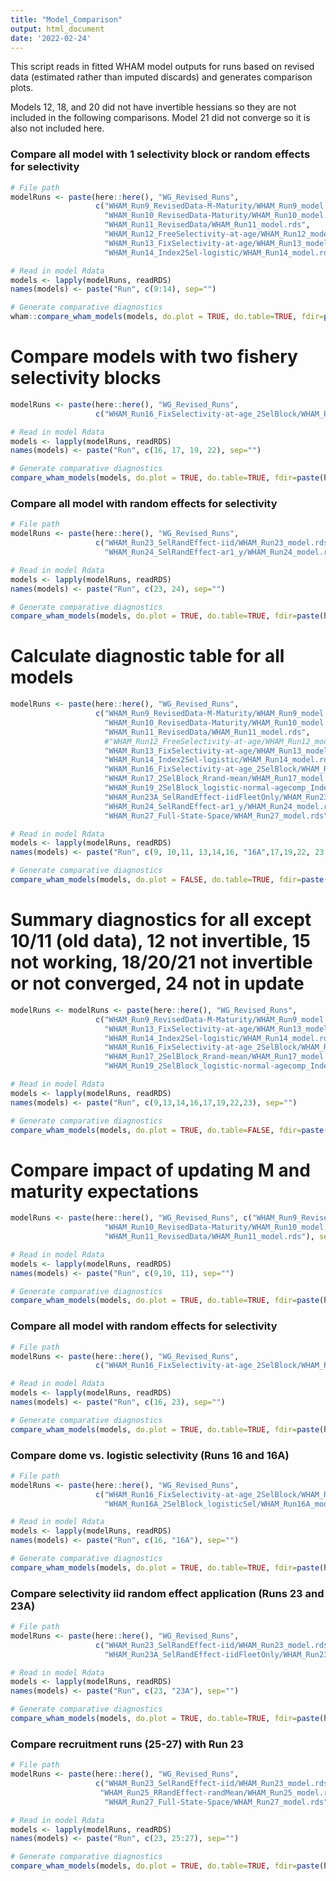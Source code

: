 ```yaml
---
title: "Model_Comparison"
output: html_document
date: '2022-02-24'
---
```


This script reads in fitted WHAM model outputs for runs based on revised data (estimated rather than imputed discards) and generates comparison plots.

Models 12, 18, and 20 did not have invertible hessians so they are not included in the following comparisons. Model 21 did not converge so it is also not included here.

### Compare all model with 1 selectivity block or random effects for selectivity
```r
# File path
modelRuns <- paste(here::here(), "WG_Revised_Runs",
                   c("WHAM_Run9_RevisedData-M-Maturity/WHAM_Run9_model.rds",
                     "WHAM_Run10_RevisedData-Maturity/WHAM_Run10_model.rds",
                     "WHAM_Run11_RevisedData/WHAM_Run11_model.rds",
                     "WHAM_Run12_FreeSelectivity-at-age/WHAM_Run12_model.rds",
                     "WHAM_Run13_FixSelectivity-at-age/WHAM_Run13_model.rds",
                     "WHAM_Run14_Index2Sel-logistic/WHAM_Run14_model.rds"), sep="/")

# Read in model Rdata
models <- lapply(modelRuns, readRDS)
names(models) <- paste("Run", c(9:14), sep="")

# Generate comparative diagnostics
wham::compare_wham_models(models, do.plot = TRUE, do.table=TRUE, fdir=paste(here::here(), "WG_Revised_Runs", "Comparison_Output", sep="/"))
```
# Compare models with two fishery selectivity blocks
```r
modelRuns <- paste(here::here(), "WG_Revised_Runs",
                   c("WHAM_Run16_FixSelectivity-at-age_2SelBlock/WHAM_Run16_model.rds",                 "WHAM_Run17_2SelBlock_Rrand-mean/WHAM_Run17_model.rds", "WHAM_Run19_2SelBlock_logistic-normal-agecomp_Index2Sel-logistic/WHAM_Run19_model.rds", "WHAM_Run22_2SelBlock_changeESS/WHAM_Run22_model.rds"), sep="/")

# Read in model Rdata
models <- lapply(modelRuns, readRDS)
names(models) <- paste("Run", c(16, 17, 19, 22), sep="")

# Generate comparative diagnostics
compare_wham_models(models, do.plot = TRUE, do.table=TRUE, fdir=paste(here::here(), "WG_Revised_Runs", "Comparison_Output", sep="/"))
```

### Compare all model with random effects for selectivity
```r
# File path
modelRuns <- paste(here::here(), "WG_Revised_Runs",
                   c("WHAM_Run23_SelRandEffect-iid/WHAM_Run23_model.rds",
                     "WHAM_Run24_SelRandEffect-ar1_y/WHAM_Run24_model.rds"), sep="/")

# Read in model Rdata
models <- lapply(modelRuns, readRDS)
names(models) <- paste("Run", c(23, 24), sep="")

# Generate comparative diagnostics
compare_wham_models(models, do.plot = TRUE, do.table=TRUE, fdir=paste(here::here(), "WG_Revised_Runs", "Comparison_Output", sep="/")) # plot.opts=list(which = 1) argument generates only the first plot
```

# Calculate diagnostic table for all models
```r
modelRuns <- paste(here::here(), "WG_Revised_Runs",
                   c("WHAM_Run9_RevisedData-M-Maturity/WHAM_Run9_model.rds",
                     "WHAM_Run10_RevisedData-Maturity/WHAM_Run10_model.rds",
                     "WHAM_Run11_RevisedData/WHAM_Run11_model.rds",
                     #"WHAM_Run12_FreeSelectivity-at-age/WHAM_Run12_model.rds",
                     "WHAM_Run13_FixSelectivity-at-age/WHAM_Run13_model.rds",
                     "WHAM_Run14_Index2Sel-logistic/WHAM_Run14_model.rds",
                     "WHAM_Run16_FixSelectivity-at-age_2SelBlock/WHAM_Run16_model.rds", "WHAM_Run16A_2SelBlock_logisticSel/WHAM_Run16A_model.rds",
                     "WHAM_Run17_2SelBlock_Rrand-mean/WHAM_Run17_model.rds",
                     "WHAM_Run19_2SelBlock_logistic-normal-agecomp_Index2Sel-logistic/WHAM_Run19_model.rds", "WHAM_Run22_2SelBlock_changeESS/WHAM_Run22_model.rds", "WHAM_Run23_SelRandEffect-iid/WHAM_Run23_model.rds",
                     "WHAM_Run23A_SelRandEffect-iidFleetOnly/WHAM_Run23A_model.rds",
                     "WHAM_Run24_SelRandEffect-ar1_y/WHAM_Run24_model.rds", "WHAM_Run25_RRandEffect-randMean/WHAM_Run25_model.rds", "WHAM_Run26_RRandEffect-randWalk/WHAM_Run26_model.rds",
                     "WHAM_Run27_Full-State-Space/WHAM_Run27_model.rds"), sep="/")

# Read in model Rdata
models <- lapply(modelRuns, readRDS)
names(models) <- paste("Run", c(9, 10,11, 13,14,16, "16A",17,19,22, 23, "23A", 24, 25, 26, 27), sep="")

# Generate comparative diagnostics
compare_wham_models(models, do.plot = FALSE, do.table=TRUE, fdir=paste(here::here(), "WG_Revised_Runs", "Comparison_Output", sep="/"))
```
# Summary diagnostics for all except 10/11 (old data), 12 not invertible, 15 not working, 18/20/21 not invertible or not converged, 24 not in update
```r
modelRuns <- modelRuns <- paste(here::here(), "WG_Revised_Runs",
                   c("WHAM_Run9_RevisedData-M-Maturity/WHAM_Run9_model.rds",
                     "WHAM_Run13_FixSelectivity-at-age/WHAM_Run13_model.rds",
                     "WHAM_Run14_Index2Sel-logistic/WHAM_Run14_model.rds",
                     "WHAM_Run16_FixSelectivity-at-age_2SelBlock/WHAM_Run16_model.rds",
                     "WHAM_Run17_2SelBlock_Rrand-mean/WHAM_Run17_model.rds",
                     "WHAM_Run19_2SelBlock_logistic-normal-agecomp_Index2Sel-logistic/WHAM_Run19_model.rds", "WHAM_Run22_2SelBlock_changeESS/WHAM_Run22_model.rds", "WHAM_Run23_SelRandEffect-iid/WHAM_Run23_model.rds"), sep="/")

# Read in model Rdata
models <- lapply(modelRuns, readRDS)
names(models) <- paste("Run", c(9,13,14,16,17,19,22,23), sep="")

# Generate comparative diagnostics
compare_wham_models(models, do.plot = TRUE, do.table=FALSE, fdir=paste(here::here(), "WG_Revised_Runs", "Comparison_Output", sep="/"), plot.opts=list(which = 10)) # Summary plots 1, 2, 8, 9
```

# Compare impact of updating M and maturity expectations
```r
modelRuns <- paste(here::here(), "WG_Revised_Runs", c("WHAM_Run9_RevisedData-M-Maturity/WHAM_Run9_model.rds",
                     "WHAM_Run10_RevisedData-Maturity/WHAM_Run10_model.rds",
                     "WHAM_Run11_RevisedData/WHAM_Run11_model.rds"), sep="/")

# Read in model Rdata
models <- lapply(modelRuns, readRDS)
names(models) <- paste("Run", c(9,10, 11), sep="")

# Generate comparative diagnostics
compare_wham_models(models, do.plot = TRUE, do.table=TRUE, fdir=paste(here::here(), "WG_Revised_Runs", "Comparison_Output", sep="/"))
```

### Compare all model with random effects for selectivity
```r
# File path
modelRuns <- paste(here::here(), "WG_Revised_Runs",
                   c("WHAM_Run16_FixSelectivity-at-age_2SelBlock/WHAM_Run16_model.rds", "WHAM_Run23_SelRandEffect-iid/WHAM_Run23_model.rds"), sep="/")

# Read in model Rdata
models <- lapply(modelRuns, readRDS)
names(models) <- paste("Run", c(16, 23), sep="")

# Generate comparative diagnostics
compare_wham_models(models, do.plot = TRUE, do.table=TRUE, fdir=paste(here::here(), "WG_Revised_Runs", "Comparison_Output", sep="/"),  plot.opts=list(which = 1)) #  compared plots 1,2,5,6,7,8,9,10
```

### Compare dome vs. logistic selectivity (Runs 16 and 16A)
```r
# File path
modelRuns <- paste(here::here(), "WG_Revised_Runs",
                   c("WHAM_Run16_FixSelectivity-at-age_2SelBlock/WHAM_Run16_model.rds",
                     "WHAM_Run16A_2SelBlock_logisticSel/WHAM_Run16A_model.rds"), sep="/")

# Read in model Rdata
models <- lapply(modelRuns, readRDS)
names(models) <- paste("Run", c(16, "16A"), sep="")

# Generate comparative diagnostics
compare_wham_models(models, do.plot = TRUE, do.table=TRUE, fdir=paste(here::here(), "WG_Revised_Runs", "Comparison_Output", sep="/")) # plot.opts=list(which = 1) argument generates only the first plot
```

### Compare selectivity iid random effect application (Runs 23 and 23A)
```r
# File path
modelRuns <- paste(here::here(), "WG_Revised_Runs",
                   c("WHAM_Run23_SelRandEffect-iid/WHAM_Run23_model.rds",
                     "WHAM_Run23A_SelRandEffect-iidFleetOnly/WHAM_Run23A_model.rds"), sep="/")

# Read in model Rdata
models <- lapply(modelRuns, readRDS)
names(models) <- paste("Run", c(23, "23A"), sep="")

# Generate comparative diagnostics
compare_wham_models(models, do.plot = TRUE, do.table=TRUE, fdir=paste(here::here(), "WG_Revised_Runs", "Comparison_Output", sep="/")) # plot.opts=list(which = 1) argument generates only the first plot
```

### Compare recruitment runs (25-27) with Run 23
```r
# File path
modelRuns <- paste(here::here(), "WG_Revised_Runs",
                   c("WHAM_Run23_SelRandEffect-iid/WHAM_Run23_model.rds",
                    "WHAM_Run25_RRandEffect-randMean/WHAM_Run25_model.rds", "WHAM_Run26_RRandEffect-randWalk/WHAM_Run26_model.rds",
                     "WHAM_Run27_Full-State-Space/WHAM_Run27_model.rds"), sep="/")

# Read in model Rdata
models <- lapply(modelRuns, readRDS)
names(models) <- paste("Run", c(23, 25:27), sep="")

# Generate comparative diagnostics
compare_wham_models(models, do.plot = TRUE, do.table=TRUE, fdir=paste(here::here(), "WG_Revised_Runs", "Comparison_Output", sep="/")) # plot.opts=list(which = 1) argument generates only the first plot
```
